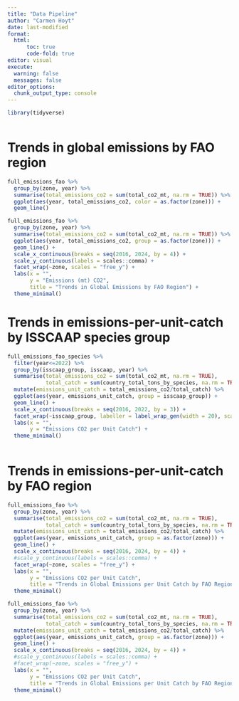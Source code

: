 ```yaml
---
title: "Data Pipeline"
author: "Carmen Hoyt"
date: last-modified
format:
  html:
      toc: true
      code-fold: true
editor: visual
execute:
  warning: false
  messages: false
editor_options: 
  chunk_output_type: console
---
```


```r
library(tidyverse)
```

```r

```

# Trends in global emissions by FAO region

```r
full_emissions_fao %>%
  group_by(zone, year) %>%
  summarise(total_emissions_co2 = sum(total_co2_mt, na.rm = TRUE)) %>%
  ggplot(aes(year, total_emissions_co2, color = as.factor(zone))) +
  geom_line()

full_emissions_fao %>%
  group_by(zone, year) %>%
  summarise(total_emissions_co2 = sum(total_co2_mt, na.rm = TRUE)) %>%
  ggplot(aes(year, total_emissions_co2, group = as.factor(zone))) +
  geom_line() +
  scale_x_continuous(breaks = seq(2016, 2024, by = 4)) +
  scale_y_continuous(labels = scales::comma) +
  facet_wrap(~zone, scales = "free_y") +
  labs(x = "",
       y = "Emissions (mt) CO2",
       title = "Trends in Global Emissions by FAO Region") +
  theme_minimal()

```

# Trends in emissions-per-unit-catch by ISSCAAP species group

```r
full_emissions_fao_species %>%
  filter(year<=2022) %>%
  group_by(isscaap_group, isscaap, year) %>%
  summarise(total_emissions_co2 = sum(total_co2_mt, na.rm = TRUE),
            total_catch = sum(country_total_tons_by_species, na.rm = TRUE)) %>%
  mutate(emissions_unit_catch = total_emissions_co2/total_catch) %>%
  ggplot(aes(year, emissions_unit_catch, group = isscaap_group)) +
  geom_line() +
  scale_x_continuous(breaks = seq(2016, 2022, by = 3)) +
  facet_wrap(~isscaap_group, labeller = label_wrap_gen(width = 20), scales = "free_y") +
  labs(x = "",
       y = "Emissions CO2 per Unit Catch") +
  theme_minimal()
  
```

# Trends in emissions-per-unit-catch by FAO region 

```r
full_emissions_fao %>%
  group_by(zone, year) %>%
  summarise(total_emissions_co2 = sum(total_co2_mt, na.rm = TRUE),
            total_catch = sum(country_total_tons_by_species, na.rm = TRUE)) %>%
  mutate(emissions_unit_catch = total_emissions_co2/total_catch) %>%
  ggplot(aes(year, emissions_unit_catch, group = as.factor(zone))) +
  geom_line() +
  scale_x_continuous(breaks = seq(2016, 2024, by = 4)) +
  #scale_y_continuous(labels = scales::comma) +
  facet_wrap(~zone, scales = "free_y") +
  labs(x = "",
       y = "Emissions CO2 per Unit Catch",
       title = "Trends in Global Emissions per Unit Catch by FAO Region") +
  theme_minimal()

full_emissions_fao %>%
  group_by(zone, year) %>%
  summarise(total_emissions_co2 = sum(total_co2_mt, na.rm = TRUE),
            total_catch = sum(country_total_tons_by_species, na.rm = TRUE)) %>%
  mutate(emissions_unit_catch = total_emissions_co2/total_catch) %>%
  ggplot(aes(year, emissions_unit_catch, group = as.factor(zone))) +
  geom_line() +
  scale_x_continuous(breaks = seq(2016, 2024, by = 4)) +
  #scale_y_continuous(labels = scales::comma) +
  #facet_wrap(~zone, scales = "free_y") +
  labs(x = "",
       y = "Emissions CO2 per Unit Catch",
       title = "Trends in Global Emissions per Unit Catch by FAO Region") +
  theme_minimal()
```

